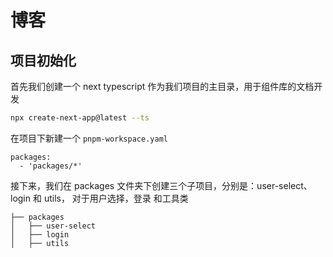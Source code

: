 # 博客

## 项目初始化

首先我们创建一个 next typescript 作为我们项目的主目录，用于组件库的文档开发

```bash
npx create-next-app@latest --ts
```

在项目下新建一个 `pnpm-workspace.yaml`

```
packages:
  - 'packages/*'
```

接下来，我们在 packages 文件夹下创建三个子项目，分别是：user-select、login 和 utils， 对于用户选择，登录 和工具类

```
├── packages
│   ├── user-select
│   ├── login
│   ├── utils
```

